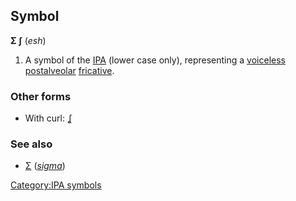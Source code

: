 ==Symbol==
'''Ʃ''' '''ʃ''' (''esh'')

#A symbol of the [[IPA]] (lower case only), representing a [[voiceless]] [[postalveolar]] [[fricative]].

<!-- African? -->
===Other forms===
*With curl: [[ʆ]]

===See also===
*[[Σ]] (''[[sigma]]'')

[[Category:IPA symbols]]